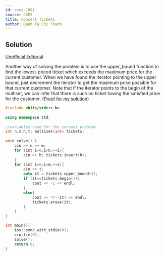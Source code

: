 ---
id: cses-1091
source: CSES
title: Concert Tickets
author: Danh Ta Chi Thanh
---

## Solution

[Unofficial Editorial](https://codeforces.com/blog/entry/83295)

Another way of solving the problem is to use the upper_bound function to find the lowest-priced ticket which exceeds the maximum price for the current customer. When we have found the iterator pointing to the upper bound, just decrement the iterator to get the maximum price possible for that current customer. Note that if the iterator points to the begin of the multiset, we can infer that there is such no ticket having the satisfied price for the customer. ([Proof for my solution](https://stackoverflow.com/questions/9989731/algorithm-function-for-finding-last-item-less-than-or-equal-to-like-lower-bou/9989773#9989773)) 

```cpp
#include <bits/stdc++.h>
 
using namespace std;
 
//variables used for the current problem
int n,m,h,t; multiset<int> tickets;
 
void solve() {
	cin >> n >> m;
	for (int i=0;i<n;++i){
		cin >> h; tickets.insert(h);
	}
	for (int i=0;i<m;++i){
		cin >> t;
		auto it = tickets.upper_bound(t);
		if (it==tickets.begin()){
			cout << -1 << endl;
		}
		else{
			cout << *(--it) << endl;
			tickets.erase(it);
		}
	}	
}

int main(){
	ios::sync_with_stdio(0);
	cin.tie(0);
	solve();
	return 0;
}
``` 
